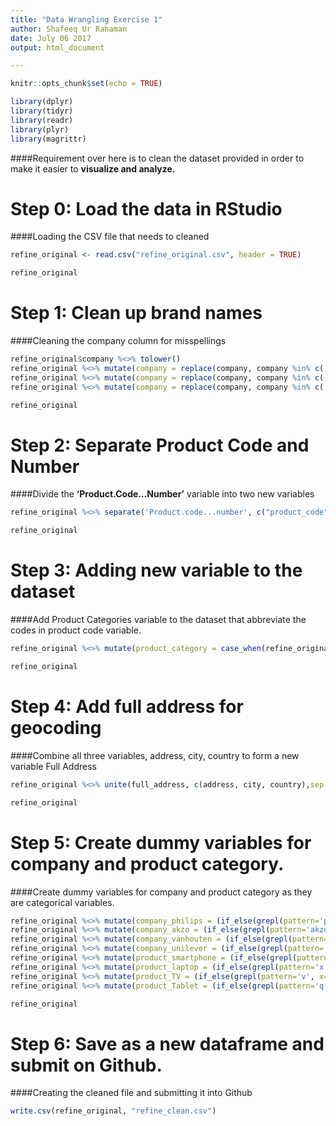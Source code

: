 ```yaml
---
title: "Data Wrangling Exercise 1"
author: Shafeeq Ur Rahaman
date: July 06 2017
output: html_document

---
```


```r
knitr::opts_chunk$set(echo = TRUE)
```
```r
library(dplyr)
library(tidyr)
library(readr)
library(plyr)
library(magrittr)
```

####Requirement over here is to clean the dataset provided in order to make it easier to **visualize and analyze.**

# Step 0: Load the data in RStudio
####Loading the CSV file that needs to cleaned
```r
refine_original <- read.csv("refine_original.csv", header = TRUE)
```
```r
refine_original
```

# Step 1: Clean up brand names
####Cleaning the company column for misspellings 
```r
refine_original$company %<>% tolower()
refine_original %<>% mutate(company = replace(company, company %in% c('phillips','phllips','philips','phillps','fillips','phlips'), 'philips'))
refine_original %<>% mutate(company = replace(company, company %in% c('akzo','akz0','ak zo'), 'akzo'))
refine_original %<>% mutate(company = replace(company, company %in% c('unilver','unilever'), 'unilever'))
```
```r
refine_original
```

# Step 2: Separate Product Code and Number 
####Divide the **'Product.Code...Number'** variable into two new variables
```r
refine_original %<>% separate('Product.code...number', c("product_code","product_number"),sep = "-", remove=TRUE)
```
```r
refine_original
```

# Step 3: Adding new variable to the dataset
####Add Product Categories variable to the dataset that abbreviate the codes in product code variable.
```r
refine_original %<>% mutate(product_category = case_when(refine_original$product_code == 'p' ~ 'Smartphone', refine_original$product_code == 'v' ~ 'TV', refine_original$product_code =='x' ~ 'Laptop', refine_original$product_code == 'q' ~ 'Tablet'))
```
```r
refine_original
```

# Step 4: Add full address for geocoding
####Combine all three variables, address, city, country to form a new variable Full Address
```r
refine_original %<>% unite(full_address, c(address, city, country),sep = ',',remove=TRUE)
```
```r
refine_original
```

# Step 5: Create dummy variables for company and product category.
####Create dummy variables for company and product category as they are categorical variables.
```r
refine_original %<>% mutate(company_philips = (if_else(grepl(pattern='philips', x=refine_original$company), 1, 0)))
refine_original %<>% mutate(company_akzo = (if_else(grepl(pattern='akzo', x=refine_original$company), 1, 0)))
refine_original %<>% mutate(company_vanhouten = (if_else(grepl(pattern='van houten', x=refine_original$company), 1, 0)))
refine_original %<>% mutate(company_unilever = (if_else(grepl(pattern='unilever', x=refine_original$company), 1, 0)))
refine_original %<>% mutate(product_smartphone = (if_else(grepl(pattern='p', x=refine_original$product_code), 1, 0)))
refine_original %<>% mutate(product_laptop = (if_else(grepl(pattern='x', x=refine_original$product_code), 1, 0)))
refine_original %<>% mutate(product_TV = (if_else(grepl(pattern='v', x=refine_original$product_code), 1, 0)))
refine_original %<>% mutate(product_Tablet = (if_else(grepl(pattern='q', x=refine_original$product_code), 1, 0)))
```
```r
refine_original
```

# Step 6: Save as a new dataframe and submit on Github.
####Creating the cleaned file and submitting it into Github
```r
write.csv(refine_original, "refine_clean.csv")
```

